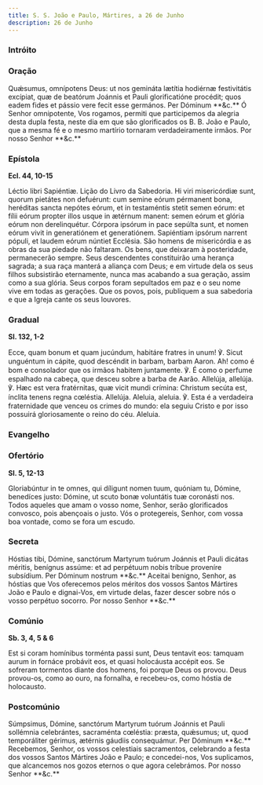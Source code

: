 ```yaml
---
title: S. S. João e Paulo, Mártires, a 26 de Junho
description: 26 de Junho
---
```



### Intróito

<LinkCard
  href="/missal/santos/06-15#intróito"
  title="S. S. Vito, Modesto e Crescência, Mártires"
/>

### Oração

<div class="side-by-side not-content">
  <span>
    Quǽsumus, omnípotens Deus: ut nos gemináta lætítia hodiérnæ festivitátis
    excípiat, quæ de beatórum Joánnis et Pauli glorificatióne procédit; quos
    eadem fides et pássio vere fecit esse germános. Per Dóminum **&c.**
  </span>
  <span>
    Ó Senhor omnipotente, Vos rogamos, permiti que participemos da alegria desta
    dupla festa, neste dia em que são glorificados os B. B. João e Paulo, que a
    mesma fé e o mesmo martírio tornaram verdadeiramente irmãos. Por nosso
    Senhor **&c.**
  </span>
</div>

### Epístola

**Ecl. 44, 10-15**

<div class="side-by-side not-content">
  <span>Léctio libri Sapiéntiæ.</span>
  <span>Lição do Livro da Sabedoria.</span>
  <span>
    Hi viri misericórdiæ sunt, quorum pietátes non defuérunt: cum semine eórum
    pérmanent bona, heréditas sancta nepótes eórum, et in testaméntis stetit
    semen eórum: et fílii eórum propter illos usque in ætérnum manent: semen
    eórum et glória eórum non derelinquétur. Córpora ipsórum in pace sepúlta
    sunt, et nomen eórum vivit in generatiónem et generatiónem. Sapiéntiam
    ipsórum narrent pópuli, et laudem eórum núntiet Ecclésia.
  </span>
  <span>
    São homens de misericórdia e as obras da sua piedade não faltaram. Os bens,
    que deixaram à posteridade, permanecerão sempre. Seus descendentes
    constituirão uma herança sagrada; a sua raça manterá a aliança com Deus; e
    em virtude dela os seus filhos subsistirão eternamente, nunca mas acabando a
    sua geração, assim como a sua glória. Seus corpos foram sepultados em paz e
    o seu nome vive em todas as gerações. Que os povos, pois, publiquem a sua
    sabedoria e que a Igreja cante os seus louvores.
  </span>
</div>

### Gradual

**Sl. 132, 1-2**

<div class="side-by-side not-content">
  <span>
    Ecce, quam bonum et quam jucúndum, habitáre fratres in unum! ℣. Sicut
    unguéntum in cápite, quod descéndit in barbam, barbam Aaron.
  </span>
  <span>
    Ah! como é bom e consolador que os irmãos habitem juntamente. ℣. É como o
    perfume espalhado na cabeça, que desceu sobre a barba de Aarão.
  </span>
  <span>
    Allelúja, allelúja. ℣. Hæc est vera fratérnitas, quæ vicit mundi crímina:
    Christum secúta est, ínclita tenens regna cœléstia. Allelúja.
  </span>
  <span>
    Aleluia, aleluia. ℣. Esta é a verdadeira fraternidade que venceu os crimes
    do mundo: ela seguiu Cristo e por isso possuirá gloriosamente o reino do
    céu. Aleluia.
  </span>
</div>

### Evangelho

<LinkCard
  href="/missal/comum/8muitosmartires3#evangelho"
  title="Muitos Mártires - Missa Salus autem"
/>

### Ofertório

**Sl. 5, 12-13**

<div class="side-by-side not-content">
  <span>
    Gloriabúntur in te omnes, qui díligunt nomen tuum, quóniam tu, Dómine,
    benedíces justo: Dómine, ut scuto bonæ voluntátis tuæ coronásti nos.
  </span>
  <span>
    Todos aqueles que amam o vosso nome, Senhor, serão glorificados convosco,
    pois abençoais o justo. Vós o protegereis, Senhor, com vossa boa vontade,
    como se fora um escudo.
  </span>
</div>

### Secreta

<div class="side-by-side not-content">
  <span>
    Hóstias tibi, Dómine, sanctórum Martyrum tuórum Joánnis et Pauli dicátas
    méritis, benígnus assúme: et ad perpétuum nobis tríbue proveníre subsídium.
    Per Dóminum nostrum **&c.**
  </span>
  <span>
    Aceitai benigno, Senhor, as hóstias que Vos oferecemos pelos méritos dos
    vossos Santos Mártires João e Paulo e dignai-Vos, em virtude delas, fazer
    descer sobre nós o vosso perpétuo socorro. Por nosso Senhor **&c.**
  </span>
</div>

### Comúnio

**Sb. 3, 4, 5 & 6**

<div class="side-by-side not-content">
  <span>
    Est si coram homínibus torménta passi sunt, Deus tentavit eos: tamquam aurum
    in fornáce probávit eos, et quasi holocáusta accépit eos.
  </span>
  <span>
    Se sofreram tormentos diante dos homens, foi porque Deus os provou. Deus
    provou-os, como ao ouro, na fornalha, e recebeu-os, como hóstia de
    holocausto.
  </span>
</div>

### Postcomúnio

<div class="side-by-side not-content">
  <span>
    Súmpsimus, Dómine, sanctórum Martyrum tuórum Joánnis et Pauli sollémnia
    celebrántes, sacraménta cœléstia: præsta, quǽsumus; ut, quod temporáliter
    gérimus, ætérnis gáudiis consequámur. Per Dóminum **&c.**
  </span>
  <span>
    Recebemos, Senhor, os vossos celestiais sacramentos, celebrando a festa dos
    vossos Santos Mártires João e Paulo; e concedei-nos, Vos suplicamos, que
    alcancemos nos gozos eternos o que agora celebrámos. Por nosso Senhor
    **&c.**
  </span>
</div>
